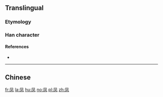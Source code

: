 {{also|鳳}}
==Translingual==

===Etymology===
{{Han simp|鳳|f=⿱一鳥|t=又}}

===Han character===
{{Han char|rn=16|rad=几|as=02|sn=4|four=|canj=HNE|ids=⿵𠘨又}}

====References====
* {{Han ref|kx=0134.031|dkj=01743|dj=0299.130|hdz=10276.070|uh=51E4|ud=20964}}

----

==Chinese==
{{zh-see|鳳}}

[[fr:凤]]
[[la:凤]]
[[hu:凤]]
[[no:凤]]
[[pl:凤]]
[[zh:凤]]